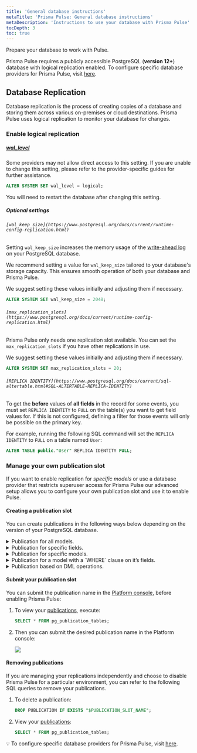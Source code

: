 ```yaml
---
title: 'General database instructions'
metaTitle: 'Prisma Pulse: General database instructions'
metaDescription: 'Instructions to use your database with Prisma Pulse'
tocDepth: 3
toc: true
---
```


<TopBlock title={frontMatter.title}>

Prepare your database to work with Pulse.

<Admonition>

Prisma Pulse requires a publicly accessible PostgreSQL (**version 12+**) database with logical replication enabled. To configure specific database providers for Prisma Pulse, visit [here](/pulse/database-setup#provider-specific-instructions).

</Admonition>

</TopBlock>

## Database Replication

Database replication is the process of creating copies of a database and storing them across various on-premises or cloud destinations. Prisma Pulse uses logical replication to monitor your database for changes.

### Enable logical replication

##### [<inlinecode>wal_level</inlinecode>](https://www.postgresql.org/docs/current/runtime-config-wal.html)

Some providers may not allow direct access to this setting. If you are unable to change this setting, please refer to the provider-specific guides for further assistance.

```sql
ALTER SYSTEM SET wal_level = logical;
```

You will need to restart the database after changing this setting.

##### Optional settings

###### `[wal_keep_size](https://www.postgresql.org/docs/current/runtime-config-replication.html)`

Setting `wal_keep_size` increases the memory usage of the [write-ahead log](https://www.postgresql.org/docs/current/wal-intro.html) on your PostgreSQL database.

We recommend setting a value for `wal_keep_size` tailored to your database's storage capacity. This ensures smooth operation of both your database and Prisma Pulse.

<Admonition>

We suggest setting these values initially and adjusting them if necessary.

</Admonition>

```sql
ALTER SYSTEM SET wal_keep_size = 2048;
```

###### `[max_replication_slots](https://www.postgresql.org/docs/current/runtime-config-replication.html)`

Prisma Pulse only needs one replication slot available. You can set the `max_replication_slots` if you have other replications in use.

<Admonition>

We suggest setting these values initially and adjusting them if necessary.

</Admonition>

```sql
ALTER SYSTEM SET max_replication_slots = 20;
```

###### `[REPLICA IDENTITY](https://www.postgresql.org/docs/current/sql-altertable.html#SQL-ALTERTABLE-REPLICA-IDENTITY)`

To get the **before** values of **all fields** in the record for some events, you must set `REPLICA IDENTITY` to `FULL` on the table(s) you want to get field values for. If this is not configured, defining a filter for those events will only be possible on the primary key.

For example, running the following SQL command will set the `REPLICA IDENTITY` to `FULL` on a table named `User`:

```sql
ALTER TABLE public."User" REPLICA IDENTITY FULL;
```

### Manage your own publication slot

If you want to enable replication for *specific models* or use a database provider that restricts superuser access for Prisma Pulse our advanced setup allows you to configure your own publication slot and use it to enable Pulse.

#### Creating a publication slot

You can create publications in the following ways below depending on the version of your PostgreSQL database.

<details>

<summary>Publication for all models.</summary>

```sql
CREATE PUBLICATION $PUBLICATION_NAME FOR ALL TABLES;
```

</details>

<details>

<summary>Publication for specific fields.</summary>

For example, create a publication that publishes all changes for table `users`, but replicates only columns `user_id` and `firstname`:

```sql
   CREATE PUBLICATION users_filtered FOR TABLE users (user_id, firstname);
```

</details>

<details>

<summary>Publication for specific models.</summary>

For example, create a publication that publishes all changes in two tables:

```sql
CREATE PUBLICATION user_and_department_publication FOR TABLE users, departments;
```

</details>

<details>

<summary>Publication for a model with a `WHERE` clause on it’s fields.</summary>

For example, create a publication that publishes all changes from active `departments`:

```sql
CREATE PUBLICATION active_departments FOR TABLE departments WHERE (active IS TRUE);
```

</details>

<details>

<summary>Publication based on DML operations.</summary>{' '}

For example, create a publication that only publishes `INSERT` operations in one table:

```sql
CREATE PUBLICATION insert_only FOR TABLE departments
WITH (publish = 'insert');
```

> `publish` (`string`)
>
> This parameter determines which DML operations will be published by the new publication to the subscribers. The value is comma-separated list of operations. The allowed operations are `insert`, `update`, `delete`, and `truncate`. The default is to publish all actions, and so the default value for this option is `'insert, update, delete, truncate'`.

You can learn more about the PostgreSQL's `CREATE PUBLICATION`, supported versions and see more examples [here](https://www.postgresql.org/docs/current/sql-createpublication.html).

</details>

#### Submit your publication slot

You can submit the publication name in the [Platform console](https://console.prisma.io/), before enabling Prisma Pulse:

1. To view your [publications](https://www.postgresql.org/docs/current/view-pg-publication-tables.html), execute:

   ```sql
   SELECT * FROM pg_publication_tables;
   ```

2. Then you can submit the desired publication name in the Platform console:

   ![](/img/pulse/replication-slot-submission.png)

#### Removing publications

If you are managing your replications independently and choose to disable Prisma Pulse for a particular environment, you can refer to the following SQL queries to remove your publications.

1. To delete a publication:

   ```sql
   DROP PUBLICATION IF EXISTS "$PUBLICATION_SLOT_NAME";
   ```

2. View your [publications](https://www.postgresql.org/docs/current/view-pg-publication-tables.html):

   ```sql
   SELECT * FROM pg_publication_tables;
   ```

<Admonition type="info">

💡 To configure specific database providers for Prisma Pulse, visit [here](/pulse/database-setup#provider-specific-instructions).

</Admonition>
